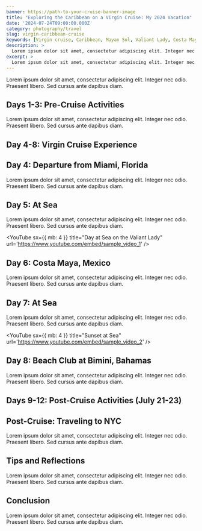 ```yaml
---
banner: https://path-to-your-cruise-banner-image
title: "Exploring the Caribbean on a Virgin Cruise: My 2024 Vacation"
date: '2024-07-24T09:00:00.000Z'
category: photography/travel
slug: virgin-caribbean-cruise
keywords: [Virgin cruise, Caribbean, Mayan Sol, Valiant Lady, Costa Maya, Bimini, travel photography, photo gallery]
description: >
  Lorem ipsum dolor sit amet, consectetur adipiscing elit. Integer nec odio. Praesent libero. Sed cursus ante dapibus diam.
excerpt: >
  Lorem ipsum dolor sit amet, consectetur adipiscing elit. Integer nec odio. Praesent libero. Sed cursus ante dapibus diam.
---
```


Lorem ipsum dolor sit amet, consectetur adipiscing elit. Integer nec odio. Praesent libero. Sed cursus ante dapibus diam.

## Days 1-3: Pre-Cruise Activities

Lorem ipsum dolor sit amet, consectetur adipiscing elit. Integer nec odio. Praesent libero. Sed cursus ante dapibus diam.

## Day 4-8: Virgin Cruise Experience

## Day 4: Departure from Miami, Florida

Lorem ipsum dolor sit amet, consectetur adipiscing elit. Integer nec odio. Praesent libero. Sed cursus ante dapibus diam.

<PhotoGallery photos={boardingAndMiami} />

## Day 5: At Sea

Lorem ipsum dolor sit amet, consectetur adipiscing elit. Integer nec odio. Praesent libero. Sed cursus ante dapibus diam.

<YouTube
  sx={{ mb: 4 }}
  title="Day at Sea on the Valiant Lady"
  url='https://www.youtube.com/embed/sample_video_1'
/>

## Day 6: Costa Maya, Mexico

Lorem ipsum dolor sit amet, consectetur adipiscing elit. Integer nec odio. Praesent libero. Sed cursus ante dapibus diam.

<PhotoGallery photos={costaMaya} />

## Day 7: At Sea

Lorem ipsum dolor sit amet, consectetur adipiscing elit. Integer nec odio. Praesent libero. Sed cursus ante dapibus diam.

<YouTube
  sx={{ mb: 4 }}
  title="Sunset at Sea"
  url='https://www.youtube.com/embed/sample_video_2'
/>

## Day 8: Beach Club at Bimini, Bahamas

Lorem ipsum dolor sit amet, consectetur adipiscing elit. Integer nec odio. Praesent libero. Sed cursus ante dapibus diam.

<PhotoGallery photos={biminiBeachClub} />

## Days 9-12: Post-Cruise Activities (July 21-23)

## Post-Cruise: Traveling to NYC

Lorem ipsum dolor sit amet, consectetur adipiscing elit. Integer nec odio. Praesent libero. Sed cursus ante dapibus diam.

<PhotoGallery photos={nycHellKitchen} />

## Tips and Reflections

Lorem ipsum dolor sit amet, consectetur adipiscing elit. Integer nec odio. Praesent libero. Sed cursus ante dapibus diam.

## Conclusion

Lorem ipsum dolor sit amet, consectetur adipiscing elit. Integer nec odio. Praesent libero. Sed cursus ante dapibus diam.

<PhotoGallery photos={finalThoughts} />
